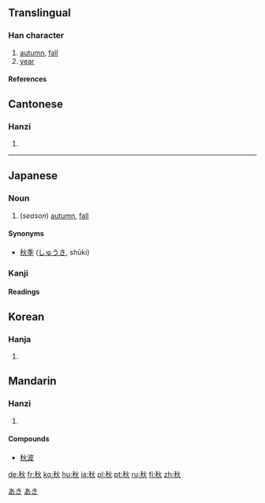 ==Translingual==
===Han character===
{{Han char|rn=115|rad=禾|as=04|sn=9|four=2998<sub>0</sub>|canj=竹木火 (HDF)}}
# [[autumn]], [[fall]]
# [[year]]
====References====
{{Han ref|kx=0850.060|dkj=24940|dj=1273.020|hdz=42595.050|uh=79CB|ud=31179|bh=ACEE|bd=44270}}

==Cantonese==
===Hanzi===
{{yue-hanzi|jyut=cau1|y=chau1}}
# {{defn|Cantonese}}
----
==Japanese==
===Noun===
[[Category:1000_Japanese_basic_words|あき]]
{{ja-noun|k|hira=あき|rom=aki}}

#(''season'') [[autumn]], [[fall]]
[[Category:ja:Calendar terms|あき]]
====Synonyms====
* [[秋季]] ([[しゅうき]], shūki)
===Kanji===
{{ja-kanji|grade=|rs=禾04}}
====Readings====
{{ja-readings|on=[[しゅう]] ([[shū]])|kun=[[あき]] ([[aki]]), [[とき]] ([[toki]])}}

==Korean==
===Hanja===
{{ko-hanja|hangeul=추|eumhun=|rv=chu|mr=ch'u|y=chwu}}
# {{defn|Korean}}
==Mandarin==
===Hanzi===
{{cmn-hanzi|pin=[[qiū]] (qiu1)|wg=ch'iu<sup>1</sup>}}
# {{defn|Mandarin}}

====Compounds====
*[[秋波]]

[[de:秋]]
[[fr:秋]]
[[ko:秋]]
[[hu:秋]]
[[ja:秋]]
[[pl:秋]]
[[pt:秋]]
[[ru:秋]]
[[fi:秋]]
[[zh:秋]]